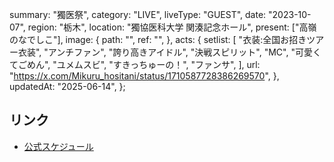   summary: "獨医祭",
  category: "LIVE",
  liveType: "GUEST",
  date: "2023-10-07",
  region: "栃木",
  location: "獨協医科大学 関湊記念ホール",
  present: ["高嶺のなでしこ"],
  image: {
    path: "",
    ref: "",
  },
  acts: {
    setlist: [
      "衣装:全国お招きツアー衣装",
      "アンチファン",
      "誇り高きアイドル",
      "決戦スピリット",
      "MC",
      "可愛くてごめん",
      "ユメムスビ",
      "すきっちゅーの！",
      "ファンサ",
    ],
    url: "https://x.com/Mikuru_hositani/status/1710587728386269570",
  },
  updatedAt: "2025-06-14",
};

## リンク

- [公式スケジュール](https://takanenonadeshiko.jp/?p=1363)
